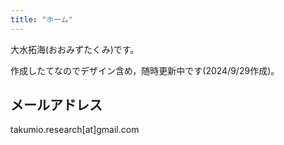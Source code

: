 ```yaml
---
title: "ホーム"
---
```


大水拓海(おおみずたくみ)です。

作成したてなのでデザイン含め，随時更新中です(2024/9/29作成)。





## メールアドレス

takumio.research[at]gmail.com

